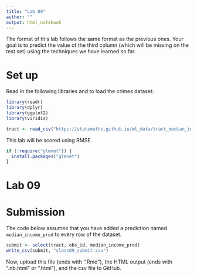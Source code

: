 ```yaml
---
title: "Lab 09"
author: ""
output: html_notebook
---
```


The format of this lab follows the same format as the previous
ones. Your goal is to predict the value of the third column
(which will be missing on the test set) using the techniques
we have learned so far.

# Set up

Read in the following libraries and to load the crimes dataset:

```r
library(readr)
library(dplyr)
library(ggplot2)
library(viridis)

tract <- read_csv("https://statsmaths.github.io/ml_data/tract_median_income.csv")
```

This lab will be scored using RMSE.


```r
if (!require("glmnet")) {
  install.packages("glmnet")
}
```

# Lab 09











# Submission

The code below assumes that you have added a prediction named
`median_income_pred` to every row of the dataset.

```r
submit <- select(tract, obs_id, median_income_pred)
write_csv(submit, "class09_submit.csv")
```

Now, upload this file (ends with ".Rmd"), the HTML output
(ends with ".nb.html" or ".html"), and the csv file to
GitHub.
